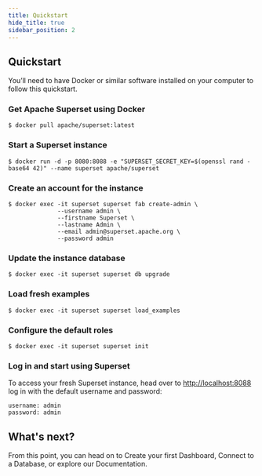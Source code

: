 ```yaml
---
title: Quickstart
hide_title: true
sidebar_position: 2
---
```


## Quickstart

You’ll need to have Docker or similar software installed on your computer to follow this quickstart.

### Get Apache Superset using Docker
```
$ docker pull apache/superset:latest
```

### Start a Superset instance
```
$ docker run -d -p 8080:8088 -e "SUPERSET_SECRET_KEY=$(openssl rand -base64 42)" --name superset apache/superset
```

### Create an account for the instance
```
$ docker exec -it superset superset fab create-admin \
              --username admin \
              --firstname Superset \
              --lastname Admin \
              --email admin@superset.apache.org \
              --password admin
```

### Update the instance database
```
$ docker exec -it superset superset db upgrade
```

### Load fresh examples
```
$ docker exec -it superset superset load_examples
```

### Configure the default roles
```
$ docker exec -it superset superset init
```

### Log in and start using Superset
To access your fresh Superset instance, head over to [http://localhost:8088](http://localhost:8088)
log in with the default username and password:
```
username: admin
password: admin
```

## What's next?

From this point, you can head on to Create your first Dashboard, Connect to a Database, or explore our Documentation.
